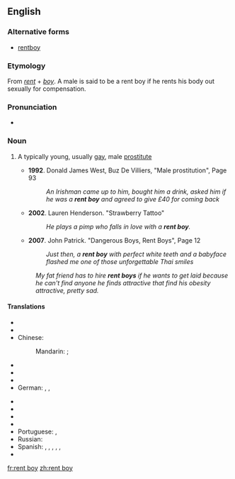 ==English==

===Alternative forms===
* [[rentboy]]

===Etymology===
From ''[[rent]]'' + ''[[boy]]''. A male is said to be a rent boy if he rents his body out sexually for compensation.

===Pronunciation===
* {{audio|En-us-ncalif-rentboy.ogg|Audio (US, Northern California)}}

===Noun===
{{en-noun|head=[[rent]] [[boy]]}}

# {{context|chiefly|British|informal|lang=en}} A typically young, usually [[gay]], male [[prostitute]]
#* '''1992'''. Donald James West, Buz De Villiers, "Male prostitution", Page 93<!---[http://books.google.com/books?id=JAYeUUoqw20C&pg=PA93&dq=%22rent+boy%22&hl=en&ei=GJabTvnuHMHfiAKXg9mjDQ&sa=X&oi=book_result&ct=result&resnum=3&ved=0CDwQ6AEwAjgK]--->
#*: ''An Irishman came up to him, bought him a drink, asked him if he was a '''rent boy''' and agreed to give £40 for coming back''
#* '''2002'''. Lauren Henderson. "Strawberry Tattoo"<!---[http://books.google.com/books?id=nkIYvqt7jKcC&pg=PT18&dq=%22rent+boy%22&hl=en&ei=GJabTvnuHMHfiAKXg9mjDQ&sa=X&oi=book_result&ct=result&resnum=5&ved=0CEcQ6AEwBDgK]--->
#*: ''He plays a pimp who falls in love with a '''rent boy'''.''
#* '''2007'''. John Patrick. "Dangerous Boys, Rent Boys", Page 12<!---[http://books.google.com/books?id=GX_S4Ol84fYC&pg=PA12&dq=%22rent+boy%22&hl=en&ei=45SbTtOKCsfWiAKo9fjlDQ&sa=X&oi=book_result&ct=result&resnum=10&ved=0CGIQ6AEwCQ]--->
#*: ''Just then, a '''rent boy''' with perfect white teeth and a babyface flashed me one of those unforgettable Thai smiles''
#: ''My fat friend has to hire '''rent boys''' if he wants to get laid because he can't find anyone he finds attractive that find his obesity attractive, pretty sad.''

====Translations====
{{trans-top}}
* {{trreq|ar}}
* {{trreq|hy}}
* Chinese:
*: Mandarin: {{t|cmn|男妓|tr=[[nánjì]]|sc=Hani}}; {{t|cmn|妓男|tr=[[jìnán]]|sc=Hani}}
* {{trreq|cs}}
* {{trreq|nl}}
* {{trreq|fr}}
* German: {{t+|de|Callboy|m}}, {{t-|de|Gigolo|m}}, {{t+|de|Stricher|m}} {{qualifier|pejorativ}}
{{trans-mid}}
* {{trreq|hi}}
* {{trreq|it}}
* {{trreq|ja}}
* {{trreq|ko}}
* Portuguese: {{t-|pt|acompanhante de luxo|m|f}}, {{t+|pt|michê|m}}
* Russian: {{t+|ru|проститут|m|tr=prostitút|sc=Cyrl}}
* Spanish: {{t+|es|taxi boy|m}}, {{t-|es|taxi boys|m-p}}, {{t-|es|putito|m}}, {{t-|es|putitos|m-p}}, {{t-|es|lolito|m}}, {{t-|es|lolitos|m-p}}
* {{trreq|vi}}
{{trans-bottom}}

[[fr:rent boy]]
[[zh:rent boy]]